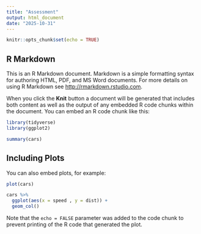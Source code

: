 ```yaml
---
title: "Assessment"
output: html_document
date: "2025-10-31"
---
```


```r
knitr::opts_chunk$set(echo = TRUE)
```

## R Markdown

This is an R Markdown document. Markdown is a simple formatting syntax for authoring HTML, PDF, and MS Word documents. For more details on using R Markdown see <http://rmarkdown.rstudio.com>.

When you click the **Knit** button a document will be generated that includes both content as well as the output of any embedded R code chunks within the document. You can embed an R code chunk like this:

```r
library(tidyverse)
library(ggplot2)

summary(cars)
```

## Including Plots

You can also embed plots, for example:

```r
plot(cars)

cars %>% 
  ggplot(aes(x = speed , y = dist)) +
  geom_col()
```

Note that the `echo = FALSE` parameter was added to the code chunk to prevent printing of the R code that generated the plot.
